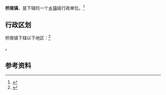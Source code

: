 {{中国乡级行政区|61/05/02/100/000}}

'''桥南镇'''，是{{PRC admin/fullname|61/05/02/100/000|3}}下辖的一个[[乡镇|乡镇]]级行政单位。<ref>{{PRC admin/ref sgc|{{PRC admin/parent|61/05/02/100/000}}}}</ref>

== 行政区划 ==

桥南镇下辖以下地区：<ref>{{PRC admin/ref sgc|61/05/02/100/000}}</ref>

{{PRC admin/children|61/05/02/100/000}}。

== 参考资料 ==

{{reflist}}

{{行政区划小作品}}
{{PRC admin/navcat|61/05/02/100/000}}